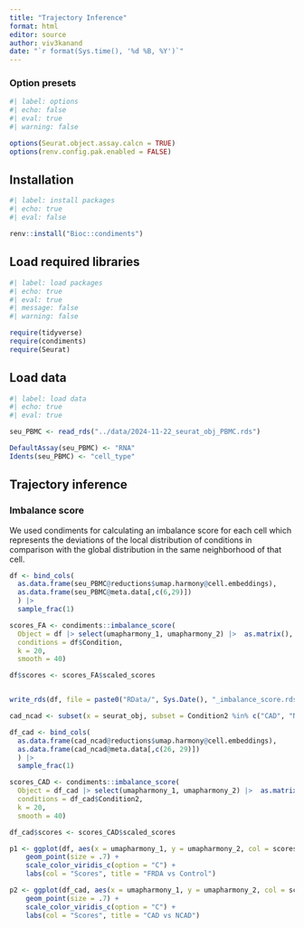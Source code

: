 ```yaml
---
title: "Trajectory Inference"
format: html
editor: source
author: viv3kanand
date: "`r format(Sys.time(), '%d %B, %Y')`"
---
```


### Option presets

```r
#| label: options
#| echo: false
#| eval: true
#| warning: false

options(Seurat.object.assay.calcn = TRUE)
options(renv.config.pak.enabled = FALSE)

```

## Installation

```r
#| label: install packages
#| echo: true
#| eval: false

renv::install("Bioc::condiments")
```


## Load required libraries

```r
#| label: load packages
#| echo: true
#| eval: true
#| message: false
#| warning: false

require(tidyverse)
require(condiments)
require(Seurat)

```

## Load data

```r
#| label: load data
#| echo: true
#| eval: true

seu_PBMC <- read_rds("../data/2024-11-22_seurat_obj_PBMC.rds")

DefaultAssay(seu_PBMC) <- "RNA"
Idents(seu_PBMC) <- "cell_type"
```


## Trajectory inference

### Imbalance score

We used condiments for calculating an imbalance score for each cell which represents the deviations of the local distribution of conditions in comparison with the global distribution in the same neighborhood of that cell.

```r

df <- bind_cols(
  as.data.frame(seu_PBMC@reductions$umap.harmony@cell.embeddings),
  as.data.frame(seu_PBMC@meta.data[,c(6,29)])
  ) |> 
  sample_frac(1)

scores_FA <- condiments::imbalance_score(
  Object = df |> select(umapharmony_1, umapharmony_2) |>  as.matrix(), 
  conditions = df$Condition,
  k = 20, 
  smooth = 40)

df$scores <- scores_FA$scaled_scores


write_rds(df, file = paste0("RData/", Sys.Date(), "_imbalance_score.rds"))

cad_ncad <- subset(x = seurat_obj, subset = Condition2 %in% c("CAD", "NCAD"))

df_cad <- bind_cols(
  as.data.frame(cad_ncad@reductions$umap.harmony@cell.embeddings),
  as.data.frame(cad_ncad@meta.data[,c(26, 29)])
  ) |> 
  sample_frac(1)

scores_CAD <- condiments::imbalance_score(
  Object = df_cad |> select(umapharmony_1, umapharmony_2) |>  as.matrix(), 
  conditions = df_cad$Condition2,
  k = 20, 
  smooth = 40)

df_cad$scores <- scores_CAD$scaled_scores

p1 <- ggplot(df, aes(x = umapharmony_1, y = umapharmony_2, col = scores)) +
    geom_point(size = .7) +
    scale_color_viridis_c(option = "C") +
    labs(col = "Scores", title = "FRDA vs Control")

p2 <- ggplot(df_cad, aes(x = umapharmony_1, y = umapharmony_2, col = scores)) +
    geom_point(size = .7) +
    scale_color_viridis_c(option = "C") +
    labs(col = "Scores", title = "CAD vs NCAD")
```










